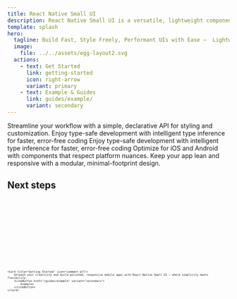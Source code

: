 ```yaml
---
title: React Native Small UI
description: React Native Small UI is a versatile, lightweight component library crafted for developers who want to create stunning cross-platform mobile apps with ease. Powered by TypeScript for type-safe development, it offers a utility-first approach to building UIs, giving you the freedom to style components your way. With built-in support for light and dark modes, platform-specific optimizations, and customizable default props, this library ensures your apps are both beautiful and blazing fast. Perfect for rapid prototyping or polished production apps, React Native Small UI simplifies UI development without sacrificing flexibility.
template: splash
hero:
  tagline: Build Fast, Style Freely, Performant UIs with Ease –  Lightweight, and Fully Customizable Your Go-To UI Toolkit for React Native
  image:
    file: ../../assets/egg-layout2.svg
  actions:
    - text: Get Started
      link: getting-started
      icon: right-arrow
      variant: primary
    - text: Example & Guides
      link: guides/example/
      variant: secondary
---
```





<CardGrid>
	<Card title="Utility-Based Props" icon="rocket">
		Streamline your workflow with a simple, declarative API for styling and customization.
	</Card>
	<Card title="TypeScript-Powered" icon="seti:typescript">
		Enjoy type-safe development with intelligent type inference for faster, error-free coding
	</Card>
	<Card title="Light & Dark Mode Support" icon="sun">
		Enjoy type-safe development with intelligent type inference for faster, error-free coding
	</Card>
	<Card title="Platform-Specific Code" icon="seti:html">
		Optimize for iOS and Android with components that respect platform nuances.
	</Card>
	<Card title="Lightweight & Performant" icon="puzzle">
		Keep your app lean and responsive with a modular, minimal-footprint design.
	</Card>
</CardGrid>


## Next steps

<CardGrid stagger>
	<Card title="Installation Core package" icon="seti:html">
		<Tabs>
		<TabItem label="yarn" icon="seti:yarn">
			<Code code={npmToYarn("npm install react-native-small-ui")} lang="sh"/>
		</TabItem>
		<TabItem label="npm" icon="seti:npm">
			<Code code="npm install react-native-small-ui" lang="sh"/>
		</TabItem>
		<TabItem label="pnpm" icon="pnpm">
			<Code code={npmToPnpm("npm install react-native-small-ui")} lang="sh"/>
		</TabItem>
		<TabItem label="bun" icon="bun">
			<Code code={npmToBun("npm install react-native-small-ui")} lang="sh"/>
		</TabItem>
		</Tabs>
	</Card>

	<Card title="Getting Started" icon="comment-alt">
		Unleash your creativity and build polished, responsive mobile apps with React Native Small UI – where simplicity meets flexibility.
		<LinkButton href="/guides/example" variant="secondary">
			Examples
		</LinkButton>
	</Card>

</CardGrid>
